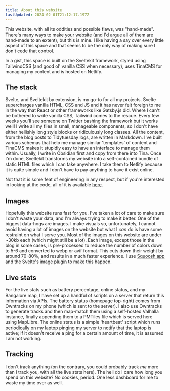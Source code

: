 ```yaml
---
title: About this website
lastUpdated: 2024-02-01T21:12:17.197Z
---
```


This website, with all its oddities and possible flaws, was "hand-made". There's many ways to make your website (and I'd argue all of them are hand-made to an extent), but this is mine. I like having a say over every little aspect of this space and that seems to be the only way of making sure I don't cede that control.

In a gist, this space is built on the Sveltekit framework, styled using TailwindCSS (and good ol' vanilla CSS when necessary), uses TinaCMS for managing my content and is hosted on Netlify.

## The stack

Svelte, and Sveltekit by extension, is my go-to for all my projects. Svelte supercharges vanilla HTML, CSS and JS and it has never felt foreign to me in the way that React or other frameworks like Gatsby.js did. Where I can't be bothered to write vanilla CSS, Tailwind comes to the rescue. Every few weeks you'll see someone on Twitter bashing the framework but it works well! I write all my files in small, manageable components, so I don't have either hellishly long style blocks or ridiculously long classes. All the content, from the blog posts to Tidytuesday logs, are written in Markdown. I've built various schemas that help me manage similar 'templates' of content and TinaCMS makes it stupidly easy to have an interface to manage them within. Usually, I write in Obsidian first and copy from there into Tina. Once I'm done, Sveltekit transforms my website into a self-contained bundle of static HTML files which I can take anywhere. I take them to Netlify because it is quite simple and I don't have to pay anything to have it exist online.

Not that it is some feat of engineering in any respect, but if you're interested in looking at the code, all of it is available [here](https://github.com/thedivtagguy/site/).

## Images

Hopefully this website runs fast for you. I've taken a lot of care to make sure I don't waste your data, and I'm always trying to make it better. One of the biggest data-hogs are images. I make visuals so, unfortunately, I cannot avoid having a lot of images on the website but what I *can* do is have some restraint on what I serve you. Most of the images on this website are under \~30kb each (which might still be a lot). Each image, except those in the blog in some cases, is pre-processed to reduce the number of colors down to 5-6 and converted to webp or avif format. This cuts down their weight by around 70-80%, and results in a much faster experience. I use [Squoosh app](https://squoosh.app/) and the Svelte's image [plugin](https://kit.svelte.dev/docs/images#sveltejs-enhanced-img) to make this happen.

## Live stats

For the live stats such as battery percentage, online status, and my Bangalore map, I have set up a handful of scripts on a server that return this information via APIs. The battery status (homepage top-right) comes from Owntracks on my phone (which is sent to the server). I also use Owntracks to generate tracks and then map-match them using a self-hosted Valhalla instance, finally appending them to a PMTiles file which is served here using MapLibre. The online status is a simple 'heartbeat' script which runs periodically on my laptop pinging my server to notify that the laptop is active; if it doesn't receive a ping for a certain amount of time, it is assumed I am not working. 

<div id="what-i-track" />

## Tracking

I don't track anything (on the contrary, you could probably track *me* more than I track you, with all the live stats here). The hell do I care how long you spend on this website? No cookies, period. One less dashboard for me to waste my time over as well. 
